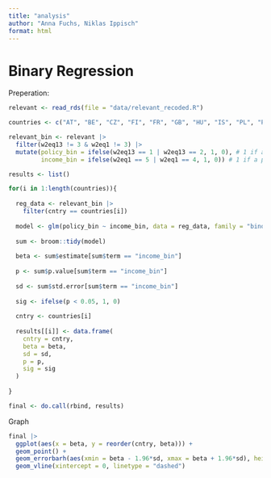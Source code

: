 ```yaml
---
title: "analysis"
author: "Anna Fuchs, Niklas Ippisch"
format: html
---
```


# Binary Regression

Preperation:

```r
relevant <- read_rds(file = "data/relevant_recoded.R")

countries <- c("AT", "BE", "CZ", "FI", "FR", "GB", "HU", "IS", "PL", "PT", "SI")

relevant_bin <- relevant |> 
  filter(w2eq13 != 3 & w2eq1 != 3) |> 
  mutate(policy_bin = ifelse(w2eq13 == 1 | w2eq13 == 2, 1, 0), # 1 if a person is in favor of the policy
         income_bin = ifelse(w2eq1 == 5 | w2eq1 == 4, 1, 0)) # 1 if a person thinks the inequality increased

results <- list()

for(i in 1:length(countries)){
  
  reg_data <- relevant_bin |> 
    filter(cntry == countries[i])
  
  model <- glm(policy_bin ~ income_bin, data = reg_data, family = "binomial")
  
  sum <- broom::tidy(model)
  
  beta <- sum$estimate[sum$term == "income_bin"]
  
  p <- sum$p.value[sum$term == "income_bin"]
  
  sd <- sum$std.error[sum$term == "income_bin"]
  
  sig <- ifelse(p < 0.05, 1, 0)
  
  cntry <- countries[i]
  
  results[[i]] <- data.frame(
    cntry = cntry,
    beta = beta,
    sd = sd,
    p = p,
    sig = sig
  )
  
}

final <- do.call(rbind, results)
```

Graph

```r
final |> 
  ggplot(aes(x = beta, y = reorder(cntry, beta))) +
  geom_point() +
  geom_errorbarh(aes(xmin = beta - 1.96*sd, xmax = beta + 1.96*sd), height = 0.2) +
  geom_vline(xintercept = 0, linetype = "dashed")
```

